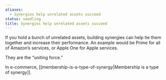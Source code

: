 ```yaml
---
aliases:
  - Synergies help unrelated assets succeed
status: seedling
title: Synergies help unrelated assets succeed
---
```

If you hold a bunch of unrelated assets, building synergies can help tie them together and increase their performance. An example would be Prime for all of Amazon’s services, or Apple One for Apple services.

They are the “uniting force.”

In e-commerce, [[membership-is-a-type-of-synergy|Membership is a type of synergy]].
